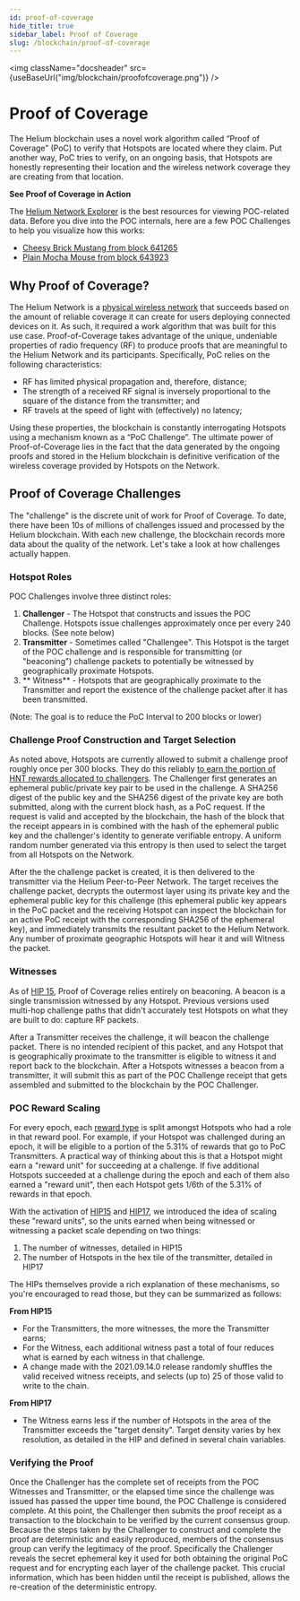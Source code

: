 ```yaml
---
id: proof-of-coverage
hide_title: true
sidebar_label: Proof of Coverage
slug: /blockchain/proof-of-coverage
---
```


<img className="docsheader" src={useBaseUrl("img/blockchain/proofofcoverage.png")} />

# Proof of Coverage

The Helium blockchain uses a novel work algorithm called “Proof of Coverage”
(PoC) to verify that Hotspots are located where they claim. Put another way, PoC
tries to verify, on an ongoing basis, that Hotspots are honestly representing
their location and the wireless network coverage they are creating from that
location.

**See Proof of Coverage in Action**

The [Helium Network Explorer](https://network.helium.com) is the best resources for viewing POC-related data.
Before you dive into the POC internals, here are a few POC Challenges to help
you visualize how this works:

- [Cheesy Brick Mustang from block 641265](https://explorer.helium.com/txns/qmJF48v8ZlEfsPg_7jc2CrsLlOvgC7w-pvB_BWQAoOk)
- [Plain Mocha Mouse from block 643923](https://explorer.helium.com/txns/kQVfUV88j3s1Glj4fRXFb5MqBeFdTq8ILK2RlaFTnvQ)

## Why Proof of Coverage?

The Helium Network is a [physical wireless network](https://explorer.helium.com)
that succeeds based on the amount of reliable coverage it can create for users
deploying connected devices on it. As such, it required a work algorithm that
was built for this use case. Proof-of-Coverage takes advantage of the unique,
undeniable properties of radio frequency (RF) to produce proofs that are
meaningful to the Helium Network and its participants. Specifically, PoC relies
on the following characteristics:

- RF has limited physical propagation and, therefore, distance;
- The strength of a received RF signal is inversely proportional to the square
  of the distance from the transmitter; and
- RF travels at the speed of light with (effectively) no latency;

Using these properties, the blockchain is constantly interrogating Hotspots
using a mechanism known as a “PoC Challenge”. The ultimate power of
Proof-of-Coverage lies in the fact that the data generated by the ongoing proofs
and stored in the Helium blockchain is definitive verification of the wireless
coverage provided by Hotspots on the Network.

## Proof of Coverage Challenges

The "challenge" is the discrete unit of work for Proof of Coverage. To date, there 
have been 10s of millions of challenges issued and processed by the Helium blockchain. 
With each new challenge, the blockchain records more data about the quality of the network. 
Let's take a look at how challenges actually happen. 

### Hotspot Roles

POC Challenges involve three distinct roles:

1. **Challenger** - The Hotspot that constructs and issues the POC Challenge. Hotspots issue
challenges approximately once per every 240 blocks. (See note below)
2. **Transmitter** - Sometimes called "Challengee". This Hotspot is the target of the POC 
challenge and is responsible for transmitting (or "beaconing") challenge packets to potentially be witnessed by 
geographically proximate Hotspots.
3. ** Witness** - Hotspots that are geographically proximate to the Transmitter and report the existence of the 
challenge packet after it has been transmitted. 

(Note: The goal is to reduce the PoC Interval to 200 blocks or lower)


### Challenge Proof Construction and Target Selection

As noted above, Hotspots are currently allowed to submit a challenge proof roughly once per 
300 blocks. They do this reliably [to earn the portion of HNT rewards allocated to challengers](/blockchain/mining). 
The Challenger first generates an ephemeral public/private key pair to be used in the challenge. 
A SHA256 digest of the public key and the SHA256 digest of the private key are both submitted, 
along with the current block hash, as a PoC request. If the request is valid and accepted by the 
blockchain, the hash of the block that the receipt appears in is combined with the hash of the 
ephemeral public key and the challenger's identity to generate verifiable entropy. A uniform random 
number generated via this entropy is then used to select the target from all Hotspots on the Network.

After the the challenge packet is created, it is then delivered to the transmitter via the Helium Peer-to-Peer Network. 
The target receives the challenge packet, decrypts the outermost layer using its private key and the ephemeral public 
key for this challenge (this ephemeral public key appears in the PoC packet and the receiving Hotspot can inspect 
the blockchain for an active PoC receipt with the corresponding SHA256 of the ephemeral key), and immediately 
transmits the resultant packet to the Helium Network. Any number of proximate geographic Hotspots will hear it and will Witness the packet.

### Witnesses 

As of [HIP 15](https://github.com/helium/HIP/blob/master/0015-beaconing-rewards.md), Proof of Coverage 
relies entirely on beaconing. A beacon is a single transmission witnessed by any Hotspot. Previous 
versions used multi-hop challenge paths that didn't accurately test Hotspots on what they are built to do: 
capture RF packets.

After a Transmitter receives the challenge, it will beacon the challenge packet. There is no
intended recipient of this packet, and any Hotspot that is geographically proximate to the transmitter 
is eligible to witness it and report back to the blockchain. After a Hotspots witnesses a beacon from a 
transmitter, it will submit this as part of the POC Challenge receipt that gets assembled and submitted
to the blockchain by the POC Challenger.

### POC Reward Scaling

For every epoch, each [reward type](/blockchain/mining) is split amongst Hotspots who had a role in that reward pool. 
For example, if your Hotspot was challenged during an epoch, it will be eligible to a portion of the 5.31% of rewards that 
go to PoC Transmitters. A practical way of thinking about this is that a Hotspot might earn a "reward unit" for succeeding at a challenge. 
If five additional Hotspots succeeded at a challenge during the epoch and each of them also earned a "reward unit", 
then each Hotspot gets 1/6th of the 5.31% of rewards in that epoch. 

With the activation of [HIP15](https://github.com/helium/HIP/blob/master/0015-beaconing-rewards.md) and 
[HIP17](https://github.com/helium/HIP/blob/master/0017-hex-density-based-transmit-reward-scaling.md), we introduced 
the idea of scaling these "reward units", so the units earned when being witnessed or witnessing a packet scale 
depending on two things: 

1. The number of witnesses, detailed in HIP15 
2. The number of Hotspots in the hex tile of the transmitter, detailed in HIP17

The HIPs themselves provide a rich explanation of these mechanisms, so you're encouraged to read those, but they can be summarized as follows: 

**From HIP15** 
* For the Transmitters, the more witnesses, the more the Transmitter earns;
* For the Witness, each additional witness past a total of four reduces what 
is earned by each witness in that challenge.
* A change made with the 2021.09.14.0 release randomly shuffles the valid received witness receipts, and selects (up to) 25 of those valid to write to the chain.

**From HIP17** 
* The Witness earns less if the number of Hotspots in the area of the Transmitter exceeds the "target density".
Target density varies by hex resolution, as detailed in the HIP and defined in several chain variables.



### Verifying the Proof

Once the Challenger has the complete set of receipts from the POC Witnesses and Transmitter, or the elapsed time since 
the challenge was issued has passed the upper time bound, the POC Challenge is considered complete. At this point, the 
Challenger then submits the proof receipt as a transaction to the blockchain to be verified by the current consensus group. 
Because the steps taken by the Challenger to construct and complete the proof are deterministic and easily reproduced, 
members of the consensus group can verify the legitimacy of the proof. Specifically the Challenger reveals the secret 
ephemeral key it used for both obtaining the original PoC request and for encrypting each layer of the challenge packet. 
This crucial information, which has been hidden until the receipt is published, allows the re-creation of the deterministic entropy.

  


